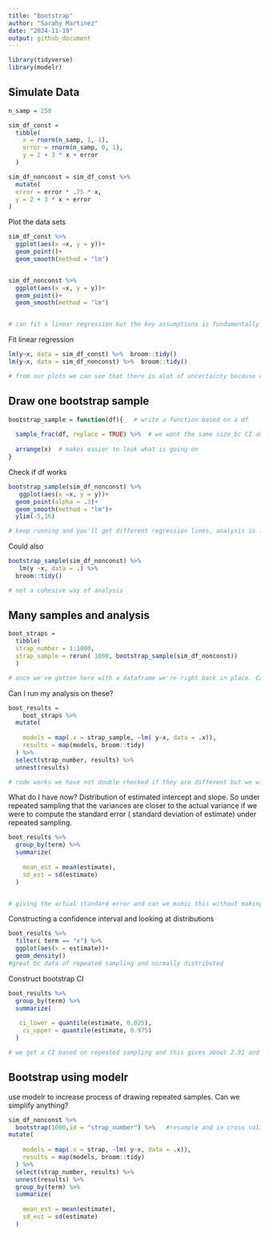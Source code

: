 ```yaml
---
title: "Bootstrap"
author: "Sarahy Martinez"
date: "2024-11-19"
output: github_document
---
```



```r
library(tidyverse)
library(modelr)


```

## Simulate Data

```r
n_samp = 250

sim_df_const = 
  tibble(
    x = rnorm(n_samp, 1, 1),
    error = rnorm(n_samp, 0, 1),
    y = 2 + 3 * x + error
  )

sim_df_nonconst = sim_df_const %>% 
  mutate(
  error = error * .75 * x,
  y = 2 + 3 * x + error
)

```

Plot the data sets

```r

sim_df_const %>% 
  ggplot(aes(x =x, y = y))+
  geom_point()+
  geom_smooth(method = "lm")


sim_df_nonconst %>% 
  ggplot(aes(x =x, y = y))+
  geom_point()+
  geom_smooth(method = "lm")


# can fit a linear regression but the key assumptions is fundamentally wrong. Assumptions we make to inference don't match so we will try to solve with bootstrap. Issue comes from figuring out the uncertainty

```

Fit linear regression

```r
lm(y~x, data = sim_df_const) %>%  broom::tidy()
lm(y~x, data = sim_df_nonconst) %>%  broom::tidy()

# from our plots we can see that there is alot of uncertainty because of fanning out. We can get estimates and stand deviation if we were to make assumptions but we want to solve the issue of uncertainty by bootstrapping. Issue is that we also don't trust the uncertainty of the estimates.

```



## Draw one bootstrap sample 

```r
bootstrap_sample = function(df){   # write a function based on a df
  
  sample_frac(df, replace = TRUE) %>%  # we want the same size bc CI and variance are dependent on the sample size
  
  arrange(x)  # makes easier to look what is going on 
}


```

Check if df works 

```r
bootstrap_sample(sim_df_nonconst) %>% 
   ggplot(aes(x =x, y = y))+
  geom_point(alpha = .3)+
  geom_smooth(method = "lm")+
  ylim(-5,16)

# keep running and you'll get different regression lines, analysis is look at the plot but boostrap helps estimate the slope. 


```

Could also 

```r

bootstrap_sample(sim_df_nonconst) %>% 
   lm(y ~x, data = .) %>%
  broom::tidy()

# not a cohesive way of analysis
```


## Many samples and analysis 

```r

boot_straps =
  tibble(
  strap_number = 1:1000,
  strap_sample = rerun( 1000, bootstrap_sample(sim_df_nonconst))
  )

# once we've gotten here with a dataframe we're right back in place. Can do the same things we did. 


```

Can I run my analysis on these?

```r

boot_results =
    boot_straps %>% 
  mutate(
    
    models = map(.x = strap_sample, ~lm( y~x, data = .x)), 
    results = map(models, broom::tidy)
  ) %>% 
  select(strap_number, results) %>% 
  unnest(results)

# code works we have not double checked if they are different but we will trust. next we'll get a collection of results where we will map across models and just run broom tidy on each. 

```


What do I have now?
 Distribution of estimated intercept and slope. So under repeated sampling that the variances are closer to the actual variance if we were to compute the standard error ( standard deviation of estimate) under repeated sampling.
 
 
```r

boot_results %>% 
  group_by(term) %>% 
  summarize(
    
    mean_est = mean(estimate),
    sd_est = sd(estimate)
  )


# giving the actual standard error and can we mimic this without making an assumption. Previously we have used a linear model that is a coincidence rather than what happens. If we compare bootstrap this is lower is we assumed constant variance which we have done in this example where we assume constant variance. 

```
 

Constructing a confidence interval and looking at distributions 

```r

boot_results %>% 
  filter( term == "x") %>% 
  ggplot(aes(x = estimate))+
  geom_density()
#great bc data of repeated sampling and normally distributed 


```

Construct bootstrap CI

```r

boot_results %>% 
  group_by(term) %>% 
  summarize(
    
   ci_lower = quantile(estimate, 0.025),
    ci_upper = quantile(estimate, 0.975)
  )

# we get a CI based on repeated sampling and this gives about 2.91 and 3.31


```

## Bootstrap using modelr
use modelr to increase process of drawing repeated samples. 
Can we simplify anything?

```r

sim_df_nonconst %>% 
  bootstrap(1000,id = "strap_number") %>%   #resample and in cross validation we turned into a df, we can do the same thing before 
mutate(
    
    models = map(.x = strap, ~lm( y~x, data = .x)), 
    results = map(models, broom::tidy)
  ) %>% 
  select(strap_number, results) %>% 
  unnest(results) %>%   
  group_by(term) %>% 
  summarize(
    
    mean_est = mean(estimate),
    sd_est = sd(estimate)
  )





```





